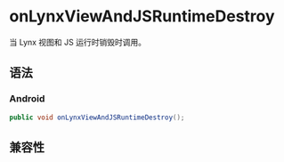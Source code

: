 # onLynxViewAndJSRuntimeDestroy

当 Lynx 视图和 JS 运行时销毁时调用。

## 语法

### Android

```java
public void onLynxViewAndJSRuntimeDestroy();
```

## 兼容性


<LegacyCompatTable metadata="lynx-native-api/lynx-view-client/on-lynx-view-and-js-runtime-destroy" />